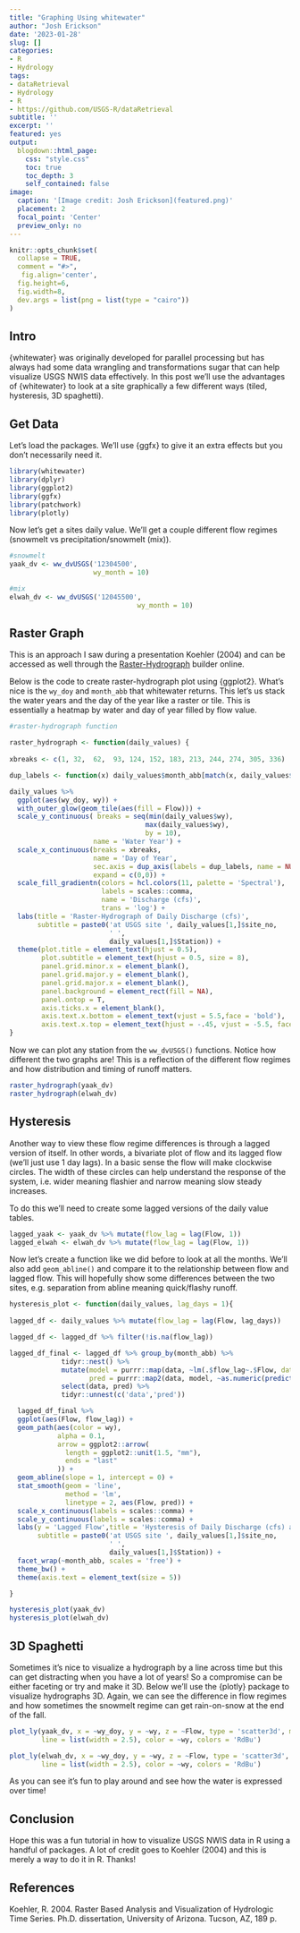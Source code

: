 ```yaml
---
title: "Graphing Using whitewater"
author: "Josh Erickson"
date: '2023-01-28'
slug: []
categories:
- R
- Hydrology
tags:
- dataRetrieval
- Hydrology
- R
- https://github.com/USGS-R/dataRetrieval
subtitle: ''
excerpt: ''
featured: yes
output:
  blogdown::html_page:
    css: "style.css"
    toc: true
    toc_depth: 3
    self_contained: false
image:
  caption: '[Image credit: Josh Erickson](featured.png)'
  placement: 2
  focal_point: 'Center'
  preview_only: no
---
```




```r
knitr::opts_chunk$set(
  collapse = TRUE,
  comment = "#>",
   fig.align='center',
  fig.height=6, 
  fig.width=8,
  dev.args = list(png = list(type = "cairo"))
)

```

## Intro  

{whitewater} was originally developed for parallel processing but has always had some data wrangling and transformations sugar that can help visualize USGS NWIS data effectively. In this post we'll use the advantages of {whitewater} to look at a site graphically a few different ways (tiled, hysteresis, 3D spaghetti).  

## Get Data  

Let's load the packages. We'll use {ggfx} to give it an extra effects but you don't necessarily need it.  

```r
library(whitewater)
library(dplyr)
library(ggplot2)
library(ggfx)
library(patchwork)
library(plotly)
```

Now let's get a sites daily value. We'll get a couple different flow regimes (snowmelt vs precipitation/snowmelt (mix)).  

```r

#snowmelt
yaak_dv <- ww_dvUSGS('12304500',
                     wy_month = 10)

#mix
elwah_dv <- ww_dvUSGS('12045500',
                                wy_month = 10)
```

## Raster Graph  

This is an approach I saw during a presentation Koehler (2004) and can be accessed as well through the [Raster-Hydrograph](https://waterwatch.usgs.gov/index.php?id=wwchart_rastergraph) builder online.  

Below is the code to create raster-hydrograph plot using {ggplot2}. What's nice is the `wy_doy` and `month_abb` that whitewater returns. This let's us stack the water years and the day of the year like a raster or tile. This is essentially a heatmap by water and day of year filled by flow value.    

```r

#raster-hydrograph function

raster_hydrograph <- function(daily_values) {
  
xbreaks <- c(1, 32,  62,  93, 124, 152, 183, 213, 244, 274, 305, 336)

dup_labels <- function(x) daily_values$month_abb[match(x, daily_values$wy_doy)]

daily_values %>% 
  ggplot(aes(wy_doy, wy)) + 
  with_outer_glow(geom_tile(aes(fill = Flow))) +
  scale_y_continuous( breaks = seq(min(daily_values$wy),
                                  max(daily_values$wy),
                                  by = 10),
                     name = 'Water Year') +
  scale_x_continuous(breaks = xbreaks,
                     name = 'Day of Year',
                     sec.axis = dup_axis(labels = dup_labels, name = NULL),
                     expand = c(0,0)) + 
  scale_fill_gradientn(colors = hcl.colors(11, palette = 'Spectral'),
                       labels = scales::comma,
                       name = 'Discharge (cfs)',
                       trans = 'log') +
  labs(title = 'Raster-Hydrograph of Daily Discharge (cfs)',
       subtitle = paste0('at USGS site ', daily_values[1,]$site_no,
                         ' ',
                         daily_values[1,]$Station)) + 
  theme(plot.title = element_text(hjust = 0.5),
        plot.subtitle = element_text(hjust = 0.5, size = 8),
        panel.grid.minor.x = element_blank(),
        panel.grid.major.y = element_blank(),
        panel.grid.major.x = element_blank(),
        panel.background = element_rect(fill = NA),
        panel.ontop = T, 
        axis.ticks.x = element_blank(),
        axis.text.x.bottom = element_text(vjust = 5.5,face = 'bold'), 
        axis.text.x.top = element_text(hjust = -.45, vjust = -5.5, face = 'bold'))
}
```

Now we can plot any station from the `ww_dvUSGS()` functions. Notice how different the two graphs are! This is a reflection of the different flow regimes and how distribution and timing of runoff matters.  


```r
raster_hydrograph(yaak_dv)
raster_hydrograph(elwah_dv)
```


## Hysteresis  

Another way to view these flow regime differences is through a lagged version of itself. In other words, a bivariate plot of flow and its lagged flow (we'll just use 1 day lags). In a basic sense the flow will make clockwise circles. The width of these circles can help understand the response of the system, i.e. wider meaning flashier and narrow meaning slow steady increases.  

To do this we'll need to create some lagged versions of the daily value tables.  

```r
lagged_yaak <- yaak_dv %>% mutate(flow_lag = lag(Flow, 1))
lagged_elwah <- elwah_dv %>% mutate(flow_lag = lag(Flow, 1))

```

Now let's create a function like we did before to look at all the months. We'll also add `geom_abline()` and compare it to the relationship between flow and lagged flow. This will hopefully show some differences between the two sites, e.g. separation from abline meaning quick/flashy runoff.  


```r

hysteresis_plot <- function(daily_values, lag_days = 1){
  
lagged_df <- daily_values %>% mutate(flow_lag = lag(Flow, lag_days))

lagged_df <- lagged_df %>% filter(!is.na(flow_lag))

lagged_df_final <- lagged_df %>% group_by(month_abb) %>% 
             tidyr::nest() %>% 
             mutate(model = purrr::map(data, ~lm(.$flow_lag~.$Flow, data = .)),
                    pred = purrr::map2(data, model, ~as.numeric(predict(.y, .x)))) %>% 
             select(data, pred) %>% 
             tidyr::unnest(c('data','pred'))

  lagged_df_final %>% 
  ggplot(aes(Flow, flow_lag)) + 
  geom_path(aes(color = wy), 
            alpha = 0.1,
            arrow = ggplot2::arrow(
              length = ggplot2::unit(1.5, "mm"),
              ends = "last"
            )) +
  geom_abline(slope = 1, intercept = 0) + 
  stat_smooth(geom = 'line',
              method = 'lm',
              linetype = 2, aes(Flow, pred)) +
  scale_x_continuous(labels = scales::comma) + 
  scale_y_continuous(labels = scales::comma) + 
  labs(y = 'Lagged Flow',title = 'Hysteresis of Daily Discharge (cfs) and Lagged 1-day Daily Discharge (cfs)',
       subtitle = paste0('at USGS site ', daily_values[1,]$site_no,
                         ' ',
                         daily_values[1,]$Station)) + 
  facet_wrap(~month_abb, scales = 'free') +
  theme_bw() +
  theme(axis.text = element_text(size = 5))

}

```

```r
hysteresis_plot(yaak_dv)
hysteresis_plot(elwah_dv)
```


## 3D Spaghetti  

Sometimes it's nice to visualize a hydrograph by a line across time but this can get distracting when you have a lot of years! So a compromise can be either faceting or try and make it 3D. Below we'll use the {plotly} package to visualize hydrographs 3D. Again, we can see the difference in flow regimes and how sometimes the snowmelt regime can get rain-on-snow at the end of the fall.  

```r

plot_ly(yaak_dv, x = ~wy_doy, y = ~wy, z = ~Flow, type = 'scatter3d', mode = 'lines',
        line = list(width = 2.5), color = ~wy, colors = 'RdBu')

plot_ly(elwah_dv, x = ~wy_doy, y = ~wy, z = ~Flow, type = 'scatter3d', mode = 'lines',
        line = list(width = 2.5), color = ~wy, colors = 'RdBu')
```

As you can see it's fun to play around and see how the water is expressed over time!  

## Conclusion  

Hope this was a fun tutorial in how to visualize USGS NWIS data in R using a handful of packages. A lot of credit goes to Koehler (2004) and this is merely a way to do it in R. Thanks!


## References  

Koehler, R. 2004. Raster Based Analysis and Visualization of Hydrologic Time Series. Ph.D. dissertation, University of Arizona. Tucson, AZ, 189 p.


